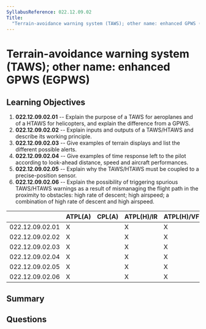 ```yaml
---
SyllabusReference: 022.12.09.02
Title:
  "Terrain-avoidance warning system (TAWS); other name: enhanced GPWS (EGPWS) "
---
```


# Terrain-avoidance warning system (TAWS); other name: enhanced GPWS (EGPWS)

## Learning Objectives

1. **022.12.09.02.01** -- Explain the purpose of a TAWS for aeroplanes and of a
   HTAWS for helicopters, and explain the difference from a GPWS.
2. **022.12.09.02.02** -- Explain inputs and outputs of a TAWS/HTAWS and
   describe its working principle.
3. **022.12.09.02.03** -- Give examples of terrain displays and list the
   different possible alerts.
4. **022.12.09.02.04** -- Give examples of time response left to the pilot
   according to look-ahead distance, speed and aircraft performances.
5. **022.12.09.02.05** -- Explain why the TAWS/HTAWS must be coupled to a
   precise-position sensor.
6. **022.12.09.02.06** -- Explain the possibility of triggering spurious
   TAWS/HTAWS warnings as a result of mismanaging the flight path in the
   proximity to obstacles: high rate of descent; high airspeed; a combination of
   high rate of descent and high airspeed.

|                 | ATPL(A) | CPL(A) | ATPL(H)/IR | ATPL(H)/VFR | CPL(H) | IR  | CBIR(A) |
| --------------- | ------- | ------ | ---------- | ----------- | ------ | --- | ------- |
| 022.12.09.02.01 | X       |        | X          | X           |        |     |         |
| 022.12.09.02.02 | X       |        | X          | X           |        |     |         |
| 022.12.09.02.03 | X       |        | X          | X           |        |     |         |
| 022.12.09.02.04 | X       |        | X          | X           |        |     |         |
| 022.12.09.02.05 | X       |        | X          | X           |        |     |         |
| 022.12.09.02.06 | X       |        | X          | X           |        |     |         |

## Summary

## Questions
